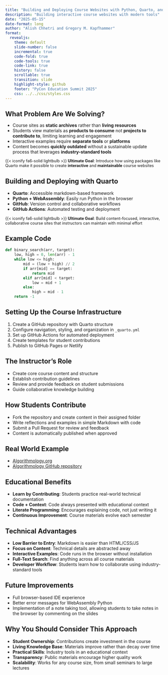 ```yaml
---
title: "Building and Deploying Course Websites with Python, Quarto, and Mkdocs"
description: "Building interactive course websites with modern tools"
date: "2025-05-15"
date-format: long
author: "Alish Chhetri and Gregory M. Kapfhammer"
format: 
  revealjs:
    theme: default
    slide-number: false
    incremental: true
    code-fold: true
    code-tools: true
    code-link: true
    history: false
    scrollable: true
    transition: slide
    highlight-style: github
    footer: "PyCon Education Summit 2025"
    css: ../../css/styles.css
---
```


## What Problem Are We Solving?

::: {.incremental style="margin-top: -0.15em;"}

- Course sites as **static archives** rather than **living resources**
- Students view materials as **products to consume** not **projects to
contribute to**, limiting learning and engagement
- Interactive examples require **separate tools** or **platforms**
- Content becomes **quickly outdated** without a sustainable update process that
leverages **industry-standard tools**

:::

::: {.fragment .fade .boxed-content style="margin-top: -0.05em; font-size: 0.9em;"}

{{< iconify fa6-solid lightbulb >}} **Ultimate Goal**: Introduce how using
packages like Quarto make it possible to create **interactive** and
**maintainable** course websites

:::

## Building and Deploying with Quarto

::: fragment

- **Quarto**: Accessible markdown-based framework
- **Python + WebAssembly**: Easily run Python in the browser
- **GitHub**: Version control and collaborative workflows
- **GitHub Actions**: Automated testing and deployment

:::

::: {.fragment .fade .boxed-content style="margin-top: -0.05em; font-size: 0.9em;"}

{{< iconify fa6-solid lightbulb >}} **Ultimate Goal**: Build content-focused,
interactive, collaborative course sites that instructors can maintain with
minimal effort

:::

## Example Code

```python
def binary_search(arr, target):
    low, high = 0, len(arr) - 1
    while low <= high:
        mid = (low + high) // 2
        if arr[mid] == target:
            return mid
        elif arr[mid] < target:
            low = mid + 1
        else:
            high = mid - 1
    return -1
```

## Setting Up the Course Infrastructure

::: incremental

1. Create a GitHub repository with Quarto structure
2. Configure navigation, styling, and organization in `_quarto.yml`
3. Set up GitHub Actions for automated deployment
4. Create templates for student contributions
5. Publish to GitHub Pages or Netlify

:::

## The Instructor's Role

::: {.fragment .fade-right}

- Create core course content and structure
- Establish contribution guidelines
- Review and provide feedback on student submissions
- Guide collaborative knowledge building

:::

## How Students Contribute

::: incremental

- Fork the repository and create content in their assigned folder
- Write reflections and examples in simple Markdown with code
- Submit a Pull Request for review and feedback
- Content is automatically published when approved

:::

## Real World Example

::: {.fragment .fade-right}

- [Algorithmology.org](https://algorithmology.org/)
- [Algorithmology GitHub repository](https://github.com/Algorithmology/www.algorithmology.org)

:::

## Educational Benefits

::: incremental

- **Learn by Contributing**: Students practice real-world technical documentation
- **Code + Context**: Code always presented with educational context
- **Literate Programming**: Encourages explaining code, not just writing it
- **Continuous Improvement**: Course materials evolve each semester

:::

## Technical Advantages

::: {.fragment .fade-right}

- **Low Barrier to Entry**: Markdown is easier than HTML/CSS/JS
- **Focus on Content**: Technical details are abstracted away
- **Interactive Examples**: Code runs in the browser without installation
- **Full-Text Search**: Find anything across all course materials
- **Developer Workflow**: Students learn how to collaborate using industry-standard tools

:::

## Future Improvements

::: {.fragment .fade-right}

- Full browser-based IDE experience
- Better error messages for WebAssembly Python
- Implementation of a note taking tool, allowing students to take notes in the browser by commenting on the slides

:::

## Why You Should Consider This Approach

::: incremental

- **Student Ownership**: Contributions create investment in the course
- **Living Knowledge Base**: Materials improve rather than decay over time
- **Practical Skills**: Industry tools in an educational context
- **Transparency**: Public materials encourage higher quality work
- **Scalability**: Works for any course size, from small seminars to large lectures

:::
